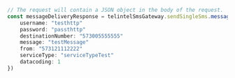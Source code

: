 ```typescript index.ts
// The request will contain a JSON object in the body of the request.
const messageDeliveryResponse = telintelSmsGateway.sendSingleSms.messageDelivery({
    username: "testhttp"
    password: "passthttp"
    destinationNumber: "573005555555"
    message: "testMessage"
    from: "573121112222"
    serviceType: "serviceTypeTest"
    datacoding: 1
})
```